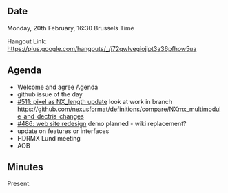 ==Date==

Monday, 20th February, 16:30 Brussels Time

Hangout Link: https://plus.google.com/hangouts/_/j72qwlvegiojjpt3a36pfhow5ua

==Agenda==

* Welcome and agree Agenda
* github issue of the day
* [https://github.com/nexusformat/definitions/issues/511 #511: pixel as NX_length update] look at work in branch https://github.com/nexusformat/definitions/compare/NXmx_multimodule_and_dectris_changes
* [https://github.com/nexusformat/definitions/issues/486 #486: web site redesign] demo planned - wiki replacement?
* update on features or interfaces
* HDRMX Lund meeting
* AOB

==Minutes==

Present: